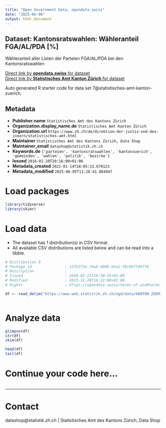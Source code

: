 ```yaml
---
title: "Open Government Data, opendata.swiss"
date: "2025-06-06"
output: html_document
---
```


## Dataset: Kantonsratswahlen: Wähleranteil FGA/AL/PDA [%]

Wähleranteil aller Listen der Parteien FGA/AL/PDA bei den Kantonsratswahlen

[Direct link by **opendata.swiss** for dataset](https://opendata.swiss/de/dataset/krw-wahleranteil-al)<br>
[Direct link by **Statistisches Amt Kanton Zürich** for dataset](https://www.zh.ch/de/politik-staat/gemeinden/gemeindeportraet.html)

Auto generated R starter code for data set 7@statistisches-amt-kanton-zuerich.

## Metadata

- **Publisher.name** `Statistisches Amt des Kantons Zürich`
- **Organization.display_name.de** `Statistisches Amt Kanton Zürich`
- **Organization.url** `https://www.zh.ch/de/direktion-der-justiz-und-des-innern/statistisches-amt.html`
- **Maintainer** `Statistisches Amt des Kantons Zürich, Data Shop`
- **Maintainer_email** `datashop@statistik.zh.ch`
- **Keywords.de** `['parteien', 'kantonsratswahlen', 'kantonzuerich', 'gemeinden', 'wahlen', 'politik', 'bezirke']`
- **Issued** `2016-01-20T20:16:00+01:00`
- **Metadata_created** `2021-01-14T18:05:13.670123`
- **Metadata_modified** `2025-06-05T11:28:41.864947`


# Load packages

```r

library(tidyverse)
library(skimr)

```

# Load data

-   The dataset has 1 distribution(s) in CSV format.
-   All available CSV distributions are listed below and can be read into a tibble.

```r

# Distribution 0
# Package_id               : 12f52f3e-70ab-408b-93a1-f8c99ffd4ff0
# Description              : 
# Issued                   : 2016-01-21T16:30:35+01:00
# Modified                 : 2023-11-28T16:22:00+01:00
# Rights                   : https://opendata.swiss/terms-of-use#terms_by

df <- read_delim('https://www.web.statistik.zh.ch/ogd/data/KANTON_ZUERICH_436.csv')



```

# Analyze data

```r

glimpse(df)
str(df)
skim(df)

head(df)
tail(df)

```

# Continue your code here...

```r

```

------------------------------------------------------------------------

# Contact

datashop@statistik.zh.ch | Statistisches Amt des Kantons Zürich, Data Shop
